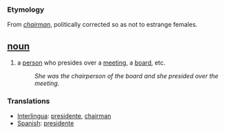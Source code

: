 === Etymology ===
From ''[[chairman]]'', politically corrected so as not to estrange females.

== [[noun]] == 
#a [[person]] who presides over a [[meeting]], a [[board]], etc.
#:''She was the chairperson of the board and she presided over the meeting''.

=== Translations ===
*[[Interlingua]]: [[presidente]], [[chairman]]
*[[Spanish]]: [[presidente]]